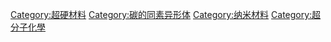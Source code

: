 {{Commonscat|Fullerenes}}
{{catmore}}
[[Category:超硬材料|Category:超硬材料]]
[[Category:碳的同素异形体|Category:碳的同素异形体]]
[[Category:纳米材料|Category:纳米材料]]
[[Category:超分子化學|Category:超分子化學]]